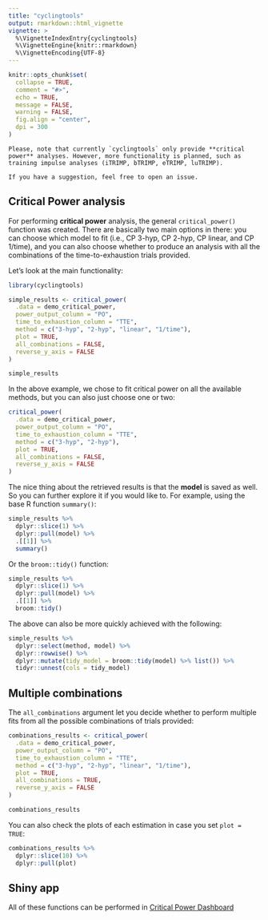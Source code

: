 ```yaml
---
title: "cyclingtools"
output: rmarkdown::html_vignette
vignette: >
  %\VignetteIndexEntry{cyclingtools}
  %\VignetteEngine{knitr::rmarkdown}
  %\VignetteEncoding{UTF-8}
---
```


```r
knitr::opts_chunk$set(
  collapse = TRUE,
  comment = "#>",
  echo = TRUE,
  message = FALSE,
  warning = FALSE,
  fig.align = "center",
  dpi = 300
)
```

```block
Please, note that currently `cyclingtools` only provide **critical power** analyses. However, more functionality is planned, such as training impulse analyses (iTRIMP, bTRIMP, eTRIMP, luTRIMP).

If you have a suggestion, feel free to open an issue.
```

## Critical Power analysis

For performing **critical power** analysis, the general `critical_power()` function was created. There are basically two main options in there: you can choose which model to fit (i.e., CP 3-hyp, CP 2-hyp, CP linear, and CP 1/time), and you can also choose whether to produce an analysis with all the combinations of the time-to-exhaustion trials provided.

Let's look at the main functionality:

```r
library(cyclingtools)

simple_results <- critical_power(
  .data = demo_critical_power, 
  power_output_column = "PO", 
  time_to_exhaustion_column = "TTE", 
  method = c("3-hyp", "2-hyp", "linear", "1/time"), 
  plot = TRUE, 
  all_combinations = FALSE,
  reverse_y_axis = FALSE
)

simple_results
```

In the above example, we chose to fit critical power on all the available methods, but you can also just choose one or two:

```r
critical_power(
  .data = demo_critical_power, 
  power_output_column = "PO", 
  time_to_exhaustion_column = "TTE", 
  method = c("3-hyp", "2-hyp"), 
  plot = TRUE, 
  all_combinations = FALSE,
  reverse_y_axis = FALSE
)
```

The nice thing about the retrieved results is that the **model** is saved as well. So you can further explore it if you would like to. For example, using the base R function `summary()`:

```r
simple_results %>% 
  dplyr::slice(1) %>% 
  dplyr::pull(model) %>% 
  .[[1]] %>% 
  summary()
```

Or the `broom::tidy()` function:

```r
simple_results %>% 
  dplyr::slice(1) %>% 
  dplyr::pull(model) %>% 
  .[[1]] %>% 
  broom::tidy()
```

The above can also be more quickly achieved with the following:

```r
simple_results %>% 
  dplyr::select(method, model) %>% 
  dplyr::rowwise() %>% 
  dplyr::mutate(tidy_model = broom::tidy(model) %>% list()) %>% 
  tidyr::unnest(cols = tidy_model)
```

## Multiple combinations

The `all_combinations` argument let you decide whether to perform multiple fits from all the possible combinations of trials provided:

```r
combinations_results <- critical_power(
  .data = demo_critical_power, 
  power_output_column = "PO", 
  time_to_exhaustion_column = "TTE", 
  method = c("3-hyp", "2-hyp", "linear", "1/time"), 
  plot = TRUE, 
  all_combinations = TRUE,
  reverse_y_axis = FALSE
)

combinations_results
```

You can also check the plots of each estimation in case you set `plot = TRUE`:

```r
combinations_results %>% 
  dplyr::slice(10) %>% 
  dplyr::pull(plot)
```

## Shiny app

All of these functions can be performed in [Critical Power Dashboard](https://www.shiny.fmattioni.me/CPapp/)
